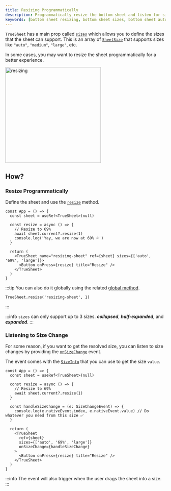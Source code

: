 ```yaml
---
title: Resizing Programmatically
description: Programmatically resize the bottom sheet and listen for size changes.
keywords: [bottom sheet resizing, bottom sheet sizes, bottom sheet auto resizing]
---
```



`TrueSheet` has a main prop called [`sizes`](/reference/props#sizes) which allows you to define the sizes that the sheet can support. This is an array of [`SheetSize`](/reference/types#sheetsize) that supports sizes like `"auto"`, `"medium"`, `"large"`, etc.

In some cases, you may want to resize the sheet programmatically for a better experience.

<img alt="resizing" src={resizing} width="300"/>

## How?

### Resize Programmatically

Define the sheet and use the [`resize`](/reference/methods#resize) method.

```tsx {2-2,6-6,11-13}
const App = () => {
  const sheet = useRef<TrueSheet>(null)

  const resize = async () => {
    // Resize to 69%
    await sheet.current?.resize(1)
    console.log('Yay, we are now at 69% 💦')
  }

  return (
    <TrueSheet name="resizing-sheet" ref={sheet} sizes={['auto', '69%', 'large']}>
      <Button onPress={resize} title="Resize" />
    </TrueSheet>
  )
}
```

:::tip
You can also do it globally using the related [global method](/reference/methods#global-methods).

```tsx
TrueSheet.resize('resizing-sheet', 1)
```
:::

:::info
`sizes` can only support up to 3 sizes. **_collapsed_**, **_half-expanded_**, and **_expanded_**.
:::


### Listening to Size Change

For some reason, if you want to get the resolved size, you can listen to size changes by providing the [`onSizeChange`](/reference/props#onsizechange) event.

The event comes with the [`SizeInfo`](/reference/types#sizeinfo) that you can use to get the size `value`.

```tsx {9-11,17-17}
const App = () => {
  const sheet = useRef<TrueSheet>(null)

  const resize = async () => {
    // Resize to 69%
    await sheet.current?.resize(1)
  }

  const handleSizeChange = (e: SizeChangeEvent) => {
    console.log(e.nativeEvent.index, e.nativeEvent.value) // Do whatever you need from this size ✅
  }

  return (
    <TrueSheet
      ref={sheet}
      sizes={['auto', '69%', 'large']}
      onSizeChange={handleSizeChange}
    >
      <Button onPress={resize} title="Resize" />
    </TrueSheet>
  )
}
```

:::info
The event will also trigger when the user drags the sheet into a size.
:::
